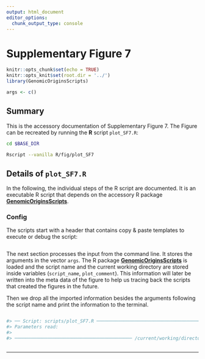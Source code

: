 ```yaml
---
output: html_document
editor_options:
  chunk_output_type: console
---
```

# Supplementary Figure 7

```r
knitr::opts_chunk$set(echo = TRUE)
knitr::opts_knit$set(root.dir = '../')
library(GenomicOriginsScripts)

args <- c()
```

## Summary

This is the accessory documentation of Supplementary Figure 7.
The Figure can be recreated by running the **R** script `plot_SF7.R`:

```sh
cd $BASE_DIR

Rscript --vanilla R/fig/plot_SF7

```

## Details of `plot_SF7.R`

In the following, the individual steps of the R script are documented.
It is an executable R script that depends on the accessory R package [**GenomicOriginsScripts**](https://k-hench.github.io/GenomicOriginsScripts).

### Config

The scripts start with a header that contains copy & paste templates to execute or debug the script:

```r

```

The next section processes the input from the command line.
It stores the arguments in the vector `args`.
The R package [**GenomicOriginsScripts**](https://k-hench.github.io/GenomicOriginsScripts) is loaded and the script name and the current working directory are stored inside variables (`script_name`, `plot_comment`).
This information will later be written into the meta data of the figure to help us tracing back the scripts that created the figures in the future.

Then we drop all the imported information besides the arguments following the script name and print the information to the terminal.

```r
```

```r
#> ── Script: scripts/plot_SF7.R ────────────────────────────────────────────
#> Parameters read:
#>
#> ─────────────────────────────────────────── /current/working/directory ──
```


```r

```

---
